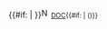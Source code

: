 {{#if: {{{1<includeonly>|</includeonly>}}}|{{{1}}}&#32;}}[[File:Nuvola-inspired File Icons for MediaWiki-fileicon-doc.png|17x17px|link=DOC (computing)]]<small>[[DOC (computing)|DOC]]{{#if: {{{2<includeonly>|</includeonly>}}}|&nbsp;({{{2}}})}}</small><noinclude>
{{documentation}}
<!-- PLEASE ADD CATEGORIES AND INTERWIKIS TO THE /doc SUBPAGE, THANKS -->
</noinclude>